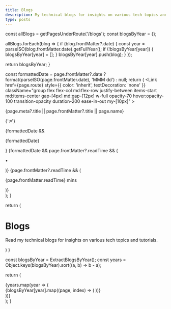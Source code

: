 ```yaml
---
title: Blogs
description: My technical blogs for insights on various tech topics and tutorials.
type: posts
---
```


  const allBlogs = getPagesUnderRoute('/blogs');
  const blogsByYear = {};

  allBlogs.forEach(blog => {
    if (blog.frontMatter?.date) {
      const year = parseISO(blog.frontMatter.date).getFullYear();
      if (!blogsByYear[year]) {
        blogsByYear[year] = [];
      }
      blogsByYear[year].push(blog);
    }
  });

  return blogsByYear;
}

  const formattedDate = page.frontMatter?.date
    ? format(parseISO(page.frontMatter.date), 'MMM dd')
    : null;
  return (
    <Link
      href={page.route}
      style={{ color: 'inherit', textDecoration: 'none' }}
      className="group flex flex-col md:flex-row justify-between items-start md:items-center gap-[4px] md:gap-[12px] w-full opacity-70 hover:opacity-100 transition-opacity duration-200 ease-in-out my-[10px]"
    >
      <div className="flex gap-[5px] items-center">
        <p className="text-xl group-hover:underline">{page.meta?.title || page.frontMatter?.title || page.name}</p>
        <p className="text-xs transform transition-transform duration-200 ease-in-out group-hover:animate-flicker">{'↗'}</p>
      </div>
      <div className="flex gap-[8px] items-center flex-shrink-0">
        {formattedDate && <p className="opacity-50 text-sm">{formattedDate}</p>}
        {formattedDate && page.frontMatter?.readTime && (
          <p className="opacity-50 text-sm">•</p>
        )}
        {page.frontMatter?.readTime && (
          <p className="opacity-50 text-sm">{page.frontMatter.readTime} mins</p>
        )}
      </div>
    </Link>
  );
}

  return (
    <div className="max-w-screen-lg mx-auto pt-4 pb-8 mb-16 border-b border-gray-400 border-opacity-20">
      <h1>
        <span className="font-bold leading-tight lg:text-5xl">Blogs</span>
      </h1>
      <p className="italic text-center opacity-60 font-space-grotesk">
        Read my technical blogs for insights on various tech topics and tutorials.
      </p>
    </div>
  )
}

  const blogsByYear = ExtractBlogsByYear();
  const years = Object.keys(blogsByYear).sort((a, b) => b - a);

  return (
    <div className="-mt-0">
      {years.map(year => (
        <div key={year} className="relative mt-40">
          <GhostLabel text={year.toString()} />
          {blogsByYear[year].map((page, index) => (
            <BlogRow key={index} page={page} />
          ))}
        </div>
      ))}
    </div>
  );
}

<BlogHeader />
<BlogIndex />
